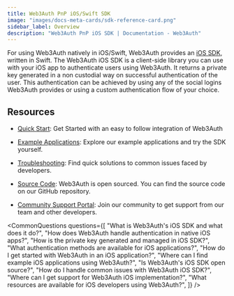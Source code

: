 ```yaml
---
title: Web3Auth PnP iOS/Swift SDK
image: "images/docs-meta-cards/sdk-reference-card.png"
sidebar_label: Overview
description: "Web3Auth PnP iOS SDK | Documentation - Web3Auth"
---
```



For using Web3Auth natively in iOS/Swift, Web3Auth provides an
[iOS SDK](https://github.com/Web3Auth/web3auth-swift-sdk), written in Swift. The Web3Auth iOS SDK is
a client-side library you can use with your iOS app to authenticate users using Web3Auth. It returns
a private key generated in a non custodial way on successful authentication of the user. This
authentication can be achieved by using any of the social logins Web3Auth provides or using a custom
authentication flow of your choice.

## Resources

- [Quick Start](/quick-start?product=PNP&sdk=PNP_IOS&framework=IOS&stepIndex=0): Get Started with an
  easy to follow integration of Web3Auth

- [Example Applications](./examples): Explore our example applications and try the SDK yourself.

- [Troubleshooting](/troubleshooting): Find quick solutions to common issues faced by developers.

- [Source Code](https://github.com/Web3Auth/web3auth-swift-sdk): Web3Auth is open sourced. You can
  find the source code on our GitHub repository.

- [Community Support Portal](https://web3auth.io/community/c/help-pnp/pnp-ios/17): Join our
  community to get support from our team and other developers.

<CommonQuestions
  questions={[
    "What is Web3Auth's iOS SDK and what does it do?",
    "How does Web3Auth handle authentication in native iOS apps?",
    "How is the private key generated and managed in iOS SDK?",
    "What authentication methods are available for iOS applications?",
    "How do I get started with Web3Auth in an iOS application?",
    "Where can I find example iOS applications using Web3Auth?",
    "Is Web3Auth's iOS SDK open source?",
    "How do I handle common issues with Web3Auth iOS SDK?",
    "Where can I get support for Web3Auth iOS implementation?",
    "What resources are available for iOS developers using Web3Auth?",
  ]}
/>
